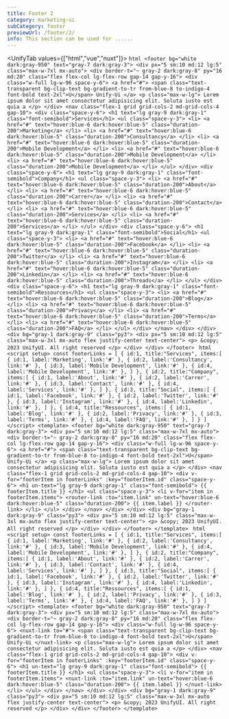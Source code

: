 ```yaml
---
title: Footer 2
category: marketing-ui
subCategory: footer
previewUrl: /footer/2/
info: This section can be used for ......
---
```


<UnifyTab values={["html","vue","nuxt"]}>
    <TabPanel value="html">
    ```html
    <footer bg="white dark:gray-950" text="gray-7 dark:gray-3">
        <div px="5 sm:10 md:12 lg:5" class="max-w-7xl mx-auto">
            <div border-t="~ gray-2 dark:gray-8" py="16 md:20" class="flex flex-col lg-flex-row gap-14 gap-y-16">
                <div class="w-full lg-w-96 space-y-6">
                    <a href="#">
                        <span class="text-transparent bg-clip-text bg-gradient-to-tr from-blue-8 to-indigo-4 font-bold text-2xl">U</span>
                        Unify-Ui
                    </a>
                    <p class="max-w-lg">
                        Lorem ipsum dolor sit amet consectetur adipisicing elit. Soluta iusto est quia a
                    </p>
                </div>
                <nav class="flex-1 grid grid-cols-2 md-grid-cols-4 gap-10">
                    <div class="space-y-6">
                        <h1 text="lg gray-9 dark:gray-1" class="font-semibold">Services</h1>
                        <ul class="space-y-3">
                            <li>
                                <a href="#" text="hover:blue-6 dark:hover:blue-5" class="duration-200">Marketing</a>
                            </li>
                            <li>
                                <a href="#" text="hover:blue-6 dark:hover:blue-5" class="duration-200">Consultancy</a>
                            </li>
                            <li>
                                <a href="#" text="hover:blue-6 dark:hover:blue-5" class="duration-200">Mobile Development</a>
                            </li>
                            <li>
                                <a href="#" text="hover:blue-6 dark:hover:blue-5" class="duration-200">Mobile Development</a>
                            </li>
                            <li>
                                <a href="#" text="hover:blue-6 dark:hover:blue-5" class="duration-200">Mobile Development</a>
                            </li>
                        </ul>
                    </div>
                    <div class="space-y-6">
                        <h1 text="lg gray-9 dark:gray-1" class="font-semibold">Company</h1>
                        <ul class="space-y-3">
                            <li>
                                <a href="#" text="hover:blue-6 dark:hover:blue-5" class="duration-200">About</a>
                            </li>
                            <li>
                                <a href="#" text="hover:blue-6 dark:hover:blue-5" class="duration-200">Carrer</a>
                            </li>
                            <li>
                                <a href="#" text="hover:blue-6 dark:hover:blue-5" class="duration-200">Contact</a>
                            </li>
                            <li>
                                <a href="#" text="hover:blue-6 dark:hover:blue-5" class="duration-200">Services</a>
                            </li>
                            <li>
                                <a href="#" text="hover:blue-6 dark:hover:blue-5" class="duration-200">Services</a>
                            </li>
                        </ul>
                    </div>
                    <div class="space-y-6">
                        <h1 text="lg gray-9 dark:gray-1" class="font-semibold">Social</h1>
                        <ul class="space-y-3">
                            <li>
                                <a href="#" text="hover:blue-6 dark:hover:blue-5" class="duration-200">Facebook</a>
                            </li>
                            <li>
                                <a href="#" text="hover:blue-6 dark:hover:blue-5" class="duration-200">Twitter</a>
                            </li>
                            <li>
                                <a href="#" text="hover:blue-6 dark:hover:blue-5" class="duration-200">Instagram</a>
                            </li>
                            <li>
                                <a href="#" text="hover:blue-6 dark:hover:blue-5" class="duration-200">Linkedin</a>
                            </li>
                            <li>
                                <a href="#" text="hover:blue-6 dark:hover:blue-5" class="duration-200">Threads</a>
                            </li>
                        </ul>
                    </div>
                    <div class="space-y-6">
                        <h1 text="lg gray-9 dark:gray-1" class="font-semibold">Ressources</h1>
                        <ul class="space-y-3">
                            <li>
                                <a href="#" text="hover:blue-6 dark:hover:blue-5" class="duration-200">Blog</a>
                            </li>
                            <li>
                                <a href="#" text="hover:blue-6 dark:hover:blue-5" class="duration-200">Privacy</a>
                            </li>
                            <li>
                                <a href="#" text="hover:blue-6 dark:hover:blue-5" class="duration-200">Terms</a>
                            </li>
                            <li>
                                <a href="#" text="hover:blue-6 dark:hover:blue-5" class="duration-200">FAQ</a>
                            </li>
                        </ul>
                    </div>
                </nav>
            </div>
        </div>
        <div bg="gray-1 dark:gray-9" class="py3">
            <div px="5 sm:10 md:12 lg:5" class="max-w-3xl mx-auto flex justify-center text-center">
                <p> &copy; 2023 UnifyUI. All right reserved </p>
            </div>
        </div>
    </footer>
    ```
    </TabPanel>
    <TabPanel value="vue">
    ```html
    <script setup>
    const footerLinks = [
    {
        id:1,
        title:"Services",
        items:[
        {
            id:1,
            label:'Marketing',
            link:'#'
        },
        {
            id:2,
            label:'Consultancy',
            link:'#'
        },
        {
            id:3,
            label:'Mobile Development',
            link:'#'
        },
        {
            id:4,
            label:'Mobile Development',
            link:'#'
        },
        ]
    },
    {
        id:2,
        title:"Company",
        items:[
        {
            id:1,
            label:'About',
            link:'#'
        },
        {
            id:2,
            label:'Carrer',
            link:'#'
        },
        {
            id:3,
            label:'Contact',
            link:'#'
        },
        {
            id:4,
            label:'Services',
            link:'#'
        },
        ]
    },
    {
        id:3,
        title:"Social",
        items:[
        {
            id:1,
            label:'Facebook',
            link:'#'
        },
        {
            id:2,
            label:'Twitter',
            link:'#'
        },
        {
            id:3,
            label:'Instagram',
            link:'#'
        },
        {
            id:4,
            label:'Linkedin',
            link:'#'
        },
        ]
    },
    {
        id:4,
        title:"Ressources",
        items:[
        {
            id:1,
            label:'Blog',
            link:'#'
        },
        {
            id:2,
            label:'Privacy',
            link:'#'
        },
        {
            id:3,
            label:'Terms',
            link:'#'
        },
        {
            id:4,
            label:'FAQ',
            link:'#'
        },
        ]
    }
    ]
    </script>
    <template>
        <footer bg="white dark:gray-950" text="gray-7 dark:gray-3">
            <div px="5 sm:10 md:12 lg:5" class="max-w-7xl mx-auto">
                <div border-t="~ gray-2 dark:gray-8" py="16 md:20" class="flex flex-col lg-flex-row gap-14 gap-y-16">
                    <div class="w-full lg-w-96 space-y-6">
                        <a href="#">
                            <span class="text-transparent bg-clip-text bg-gradient-to-tr from-blue-8 to-indigo-4 font-bold text-2xl">U</span>
                            Unify-Ui
                        </a>
                        <p class="max-w-lg">
                            Lorem ipsum dolor sit amet consectetur adipisicing elit. Soluta iusto est quia a
                        </p>
                    </div>
                    <nav class="flex-1 grid grid-cols-2 md-grid-cols-4 gap-10">
                        <div v-for="footerItem in footerLinks" :key="footerItem.id" class="space-y-6">
                            <h1 un-text="lg gray-9 dark:gray-1" class="font-semibold">
                                {{ footerItem.title }}
                            </h1>
                            <ul class="space-y-3">
                                <li v-for="item in footerItem.items">
                                    <router-link :to="item.link" un-text="hover:blue-6 dark:hover:blue-5" class="duration-200">
                                        {{ item.label }}
                                    </router-link>
                                </li>
                            </ul>
                        </div>
                    </nav>
                </div>
            </div>
            <div bg="gray-1 dark:gray-9" class="py3">
                <div px="5 sm:10 md:12 lg:5" class="max-w-3xl mx-auto flex justify-center text-center">
                    <p> &copy; 2023 UnifyUI. All right reserved </p>
                </div>
            </div>
        </footer>
    </template>
    ```
    </TabPanel>
    <TabPanel value="nuxt">
    ```html
    <script setup>
    const footerLinks = [
    {
        id:1,
        title:"Services",
        items:[
        {
            id:1,
            label:'Marketing',
            link:'#'
        },
        {
            id:2,
            label:'Consultancy',
            link:'#'
        },
        {
            id:3,
            label:'Mobile Development',
            link:'#'
        },
        {
            id:4,
            label:'Mobile Development',
            link:'#'
        },
        ]
    },
    {
        id:2,
        title:"Company",
        items:[
        {
            id:1,
            label:'About',
            link:'#'
        },
        {
            id:2,
            label:'Carrer',
            link:'#'
        },
        {
            id:3,
            label:'Contact',
            link:'#'
        },
        {
            id:4,
            label:'Services',
            link:'#'
        },
        ]
    },
    {
        id:3,
        title:"Social",
        items:[
        {
            id:1,
            label:'Facebook',
            link:'#'
        },
        {
            id:2,
            label:'Twitter',
            link:'#'
        },
        {
            id:3,
            label:'Instagram',
            link:'#'
        },
        {
            id:4,
            label:'Linkedin',
            link:'#'
        },
        ]
    },
    {
        id:4,
        title:"Ressources",
        items:[
        {
            id:1,
            label:'Blog',
            link:'#'
        },
        {
            id:2,
            label:'Privacy',
            link:'#'
        },
        {
            id:3,
            label:'Terms',
            link:'#'
        },
        {
            id:4,
            label:'FAQ',
            link:'#'
        },
        ]
    }
    ]
    </script>
    <template>
        <footer bg="white dark:gray-950" text="gray-7 dark:gray-3">
            <div px="5 sm:10 md:12 lg:5" class="max-w-7xl mx-auto">
                <div border-t="~ gray-2 dark:gray-8" py="16 md:20" class="flex flex-col lg-flex-row gap-14 gap-y-16">
                    <div class="w-full lg-w-96 space-y-6">
                        <nuxt-link to="#">
                            <span class="text-transparent bg-clip-text bg-gradient-to-tr from-blue-8 to-indigo-4 font-bold text-2xl">U</span>
                            Unify-Ui
                        </nuxt-link>
                        <p class="max-w-lg">
                            Lorem ipsum dolor sit amet consectetur adipisicing elit. Soluta iusto est quia a
                        </p>
                    </div>
                    <nav class="flex-1 grid grid-cols-2 md-grid-cols-4 gap-10">
                        <div v-for="footerItem in footerLinks" :key="footerItem.id" class="space-y-6">
                            <h1 un-text="lg gray-9 dark:gray-1" class="font-semibold">
                                {{ footerItem.title }}
                            </h1>
                            <ul class="space-y-3">
                                <li v-for="item in footerItem.items">
                                    <nuxt-link :to="item.link" un-text="hover:blue-6 dark:hover:blue-5" class="duration-200">
                                        {{ item.label }}
                                    </nuxt-link>
                                </li>
                            </ul>
                        </div>
                    </nav>
                </div>
            </div>
            <div bg="gray-1 dark:gray-9" class="py3">
                <div px="5 sm:10 md:12 lg:5" class="max-w-3xl mx-auto flex justify-center text-center">
                    <p> &copy; 2023 UnifyUI. All right reserved </p>
                </div>
            </div>
        </footer>
    </template>
    ```
    </TabPanel>
</UnifyTab>
